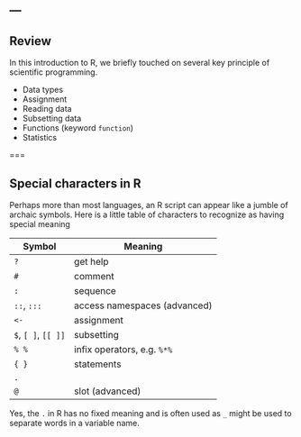 ---
---

## Review

In this introduction to R, we briefly touched on several key principle of scientific programming.

- Data types
- Assignment
- Reading data
- Subsetting data
- Functions (keyword `function`)
- Statistics

<!--
 - Flow control (keywords `if` and `else`)
 - Plots
-->

===

## Special characters in R

Perhaps more than most languages, an R script can appear like a jumble of archaic symbols.
Here is a little table of characters to recognize as having special meaning

| Symbol              | Meaning                      |
| -------             | ---------                    |
| `?`                 | get help                     |
| `#`                 | comment                      |
| `:`                 | sequence                     |
| `::`, `:::`         | access namespaces (advanced) |
| `<-`                | assignment                   |
| `$`, `[ ]`, `[[ ]]` | subsetting                   |
| `% %`               | infix operators, e.g. `%*%`  |
| `{ }`               | statements                   |
| `.`                 |                              |
| `@`                 | slot (advanced)              |

Yes, the `.` in R has no fixed meaning and is often used as `_` might be used to separate words in a variable name.